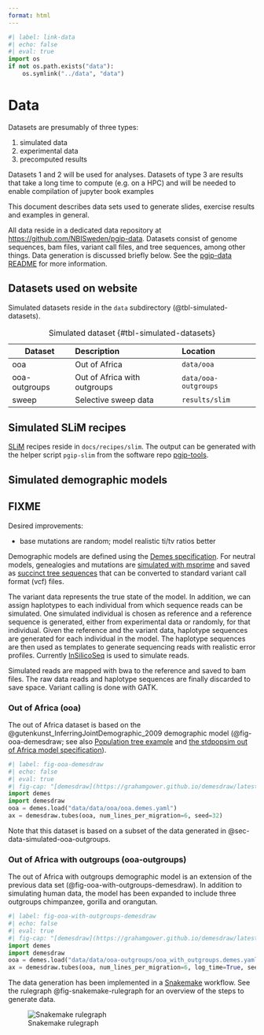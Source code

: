 ```yaml
---
format: html
---
```


```python
#| label: link-data
#| echo: false
#| eval: true
import os
if not os.path.exists("data"):
    os.symlink("../data", "data")
```


# Data {#sec-exercise-data}

::: {.callout-note}

Datasets are presumably of three types:

1. simulated data
2. experimental data
3. precomputed results

Datasets 1 and 2 will be used for analyses. Datasets of type 3 are
results that take a long time to compute (e.g. on a HPC) and will be
needed to enable compilation of jupyter book examples

:::

::: {.callout-note}

This document describes data sets used to generate slides, exercise
results and examples in general.

:::

All data reside in a dedicated data repository at
<https://github.com/NBISweden/pgip-data>. Datasets consist of genome
sequences, bam files, variant call files, and tree sequences, among
other things. Data generation is discussed briefly below. See the
[pgip-data README](https://github.com/NBISweden/pgip-data/README.md)
for more information.

## Datasets used on website

Simulated datasets reside in the `data` subdirectory
(@tbl-simulated-datasets).


| Dataset       | Description                  | Location             |
|---------------|:-----------------------------|:---------------------|
| ooa           | Out of Africa                | `data/ooa`           |
| ooa-outgroups | Out of Africa with outgroups | `data/ooa-outgroups` |
| sweep         | Selective sweep data         | `results/slim`       |

: Simulated dataset {#tbl-simulated-datasets}

## Simulated SLiM recipes

[SLiM](https://messerlab.org/slim/) recipes reside in
`docs/recipes/slim`. The output can be generated with the helper
script `pgip-slim` from the software repo
[pgip-tools](https://github.com/NBISweden/pgip-tools).

## Simulated demographic models {#sec-simulated-demographic-models}

::: {.callout-warning}

## FIXME

Desired improvements:

- base mutations are random; model realistic ti/tv ratios better

:::

Demographic models are defined using the [Demes
specification](https://popsim-consortium.github.io/demes-spec-docs/main/introduction.html).
For neutral models, genealogies and mutations are [simulated with
msprime](https://tskit.dev/msprime/docs/stable/ancestry.html) and
saved as [succinct tree sequences](https://tskit.dev/learn.html#what)
that can be converted to standard variant call format (vcf) files.

The variant data represents the true state of the model. In addition,
we can assign haplotypes to each individual from which sequence reads
can be simulated. One simulated individual is chosen as reference and
a reference sequence is generated, either from experimental data or
randomly, for that individual. Given the reference and the variant
data, haplotype sequences are generated for each individual in the
model. The haplotype sequences are then used as templates to generate
sequencing reads with realistic error profiles. Currently
[InSilicoSeq](https://insilicoseq.readthedocs.io/en/latest/index.html)
is used to simulate reads.

Simulated reads are mapped with bwa to the reference and saved to bam
files. The raw data reads and haplotype sequences are finally
discarded to save space. Variant calling is done with GATK.


### Out of Africa (ooa) {#sec-data-simulated-ooa}

The out of Africa dataset is based on the
@gutenkunst_InferringJointDemographic_2009 demographic model
(@fig-ooa-demesdraw; see also
[Population tree example](https://tskit.dev/msprime/docs/stable/demography.html#population-tree)
and [the stdpopsim out of Africa model
specification](https://popsim-consortium.github.io/stdpopsim-docs/stable/catalog.html#sec_catalog_homsap_models_outofafrica_3g09)).

```python
#| label: fig-ooa-demesdraw
#| echo: false
#| eval: true
#| fig-cap: "[demesdraw](https://grahamgower.github.io/demesdraw/latest/quickstart.html) illustration of out of Africa model."
import demes
import demesdraw
ooa = demes.load("data/data/ooa/ooa.demes.yaml")
ax = demesdraw.tubes(ooa, num_lines_per_migration=6, seed=32)
```

Note that this dataset is based on a subset of the data generated in
@sec-data-simulated-ooa-outgroups.

### Out of Africa with outgroups (ooa-outgroups) {#sec-data-simulated-ooa-outgroups}

The out of Africa with outgroups demographic model is an extension of
the previous data set (@fig-ooa-with-outgroups-demesdraw). In addition
to simulating human data, the model has been expanded to include three
outgroups chimpanzee, gorilla and orangutan.


```python
#| label: fig-ooa-with-outgroups-demesdraw
#| echo: false
#| eval: true
#| fig-cap: "[demesdraw](https://grahamgower.github.io/demesdraw/latest/quickstart.html) illustration of out of Africa model, including outgroups chimpanzee, gorilla, and orangutan. Note that the time scale is in log units."
import demes
import demesdraw
ooa = demes.load("data/data/ooa-outgroups/ooa_with_outgroups.demes.yaml")
ax = demesdraw.tubes(ooa, num_lines_per_migration=6, log_time=True, seed=32)
```

The data generation has been implemented in a
[Snakemake](https://snakemake.readthedocs.io/en/stable/) workflow. See
the rulegraph  @fig-snakemake-rulegraph for an overview of the steps
to generate data.

![Snakemake rulegraph](data/data/ooa-outgroups/rulegraph.png){#fig-snakemake-rulegraph}
